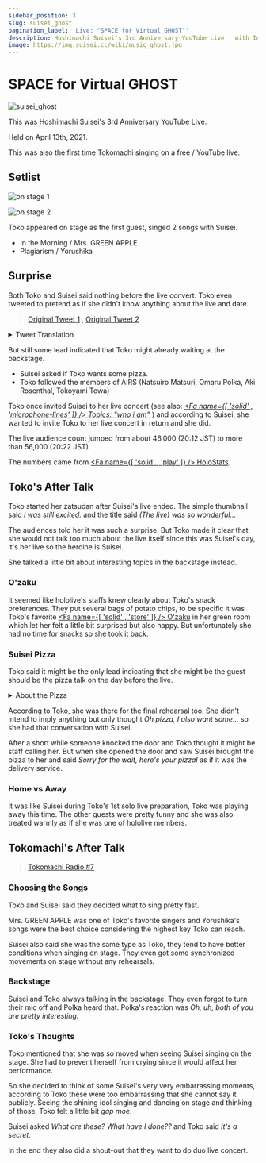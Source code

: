 ```yaml
---
sidebar_position: 3
slug: suisei_ghost
pagination_label: 'Live: "SPACE for Virtual GHOST"'
description: Hoshimachi Suisei's 3rd Anniversary YouTube Live,  with Inui Toko as guest. First public archive of Tokomachi's 3D performance.
image: https://img.suisei.cc/wiki/music_ghost.jpg
---
```



# SPACE for Virtual GHOST

![suisei_ghost](./assets/suisei_ghost.jpg)

This was Hoshimachi Suisei's 3rd Anniversary YouTube Live.

Held on April 13th, 2021.

This was also the first time Tokomachi singing on a free / YouTube live.

## Setlist

![on stage 1](./assets/20210413_05.jpg)

![on stage 2](./assets/20210413_03.jpg)

> <YTTime Id="Ajwv4ANSSg0" Time="12:50" Desc="Tokomachi's duet" />

Toko appeared on stage as the first guest, singed 2 songs with Suisei.

- In the Morning / Mrs. GREEN APPLE
- Plagiarism / Yorushika

## Surprise

Both Toko and Suisei said nothing before the live convert. Toko even tweeted to pretend as if she didn't know anything about the live and date.

> [<SNSIcon Name="twitter" /> Original Tweet 1](https://twitter.com/inui_toko/status/1381846290212954113) , [<SNSIcon Name="twitter" /> Original Tweet 2](https://twitter.com/inui_toko/status/1381848262760538112)

<details> <summary>Tweet Translation</summary>

<img src={require('./assets/20210413_01.jpg').default} style={{ width: '35rem' }} />
<br />
<img src={require('./assets/20210413_02.jpg').default} style={{ width: '35rem' }} />

</details>

But still some lead indicated that Toko might already waiting at the backstage.

- Suisei asked if Toko wants some pizza.
- Toko followed the members of AIRS (Natsuiro Matsuri, Omaru Polka, Aki Rosenthal, Tokoyami Towa)

Toko once invited Suisei to her live concert (see also: _[<Fa name={[ 'solid' , 'microphone-lines' ]} /> Topics: "who i am"](/topics/toko_who_i_am)_ ) and according to Suisei, she wanted to invite Toko to her live concert in return and she did.

The live audience count jumped from about 46,000 (20:12 JST) to more than 56,000 (20:22 JST).

The numbers came from [<Fa name={[ 'solid' , 'play' ]} /> HoloStats](https://holo.poi.cat/stream/Ajwv4ANSSg0).

## Toko's After Talk

> <YTTime Id="BNq4LHZRhfQ" Time="01:08" Desc="Toko's stories in the backstage" />

Toko started her zatsudan after Suisei's live ended. The simple thumbnail said _I was still excited._ and the title said _(The live) was so wonderful..._

The audiences told her it was such a surprise. But Toko made it clear that she would not talk too much about the live itself since this was Suisei's day, it's her live so the heroine is Suisei.

She talked a little bit about interesting topics in the backstage instead.

### O'zaku

It seemed like hololive's staffs knew clearly about Toko's snack preferences. They put several bags of potato chips, to be specific it was Toko's favorite [<Fa name={[ 'solid' , 'store' ]} /> O'zaku](https://housefoods.jp/products/catalog/cat_1,snack,pdt,oz.html) in her green room which let her felt a little bit surprised but also happy. But unfortunately she had no time for snacks so she took it back.

### Suisei Pizza

Toko said it might be the only lead indicating that she might be the guest should be the pizza talk on the day before the live.

<details> <summary>About the Pizza</summary>

<img src={require('./assets/20210412_00.jpg').default} style={{ width: '35rem' }} />
<br />
<img src={require('./assets/20210412_01.jpg').default} style={{ width: '35rem' }} />
<br />
<img src={require('./assets/20210412_02.jpg').default} style={{ width: '35rem' }} />
<br />
<img src={require('./assets/20210412_03.jpg').default} style={{ width: '35rem' }} />

</details>

According to Toko, she was there for the final rehearsal too. She didn't intend to imply anything but only thought _Oh pizza, I also want some..._ so she had that conversation with Suisei.

After a short while someone knocked the door and Toko thought it might be staff calling her. But when she opened the door and saw Suisei brought the pizza to her and said _Sorry for the wait, here's your pizza!_ as if it was the delivery service.

### Home vs Away

It was like Suisei during Toko's 1st solo live preparation, Toko was playing away this time. The other guests were pretty funny and she was also treated warmly as if she was one of hololive members.

## Tokomachi's After Talk

> [<SNSIcon /> Tokomachi Radio #7](https://youtu.be/kR9mSvUyfkY)

### Choosing the Songs

Toko and Suisei said they decided what to sing pretty fast.

Mrs. GREEN APPLE was one of Toko's favorite singers and Yorushika's songs were the best choice considering the highest key Toko can reach.

Suisei also said she was the same type as Toko, they tend to have better conditions when singing on stage. They even got some synchronized movements on stage without any rehearsals.

### Backstage

Suisei and Toko always talking in the backstage. They even forgot to turn their mic off and Polka heard that. Polka's reaction was _Oh, uh, both of you are pretty interesting._

### Toko's Thoughts

Toko mentioned that she was so moved when seeing Suisei singing on the stage. She had to prevent herself from crying since it would affect her performance.

So she decided to think of some Suisei's very very embarrassing moments, according to Toko these were too embarrassing that she cannot say it publicly. Seeing the shining idol singing and dancing on stage and thinking of those, Toko felt a little bit _gap moe_.

Suisei asked _What are these? What have I done??_ and Toko said _It's a secret._

In the end they also did a shout-out that they want to do duo live concert.

